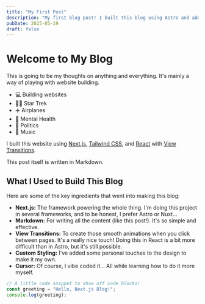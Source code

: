 ```yaml
---
title: "My First Post"
description: "My first blog post! I built this blog using Astro and added cool view transitions."
pubDate: 2025-05-19
draft: false
---
```


# Welcome to My Blog

This is going to be my thoughts on anything and everything. It's mainly a way of playing with website building.

* 💻 Building websites
* 🖖🏽 Star Trek
* ✈️ Airplanes
* 🧠 Mental Health
* 📰 Politics
* 🎹 Music

I built this website using [Next.js](https://nextjs.org/), [Tailwind CSS](https://tailwindcss.com/), and [React](https://react.dev/) with [View Transitions](https://react.dev/blog/2025/04/23/react-labs-view-transitions-activity-and-more).

This post itself is written in Markdown.

## What I Used to Build This Blog

Here are some of the key ingredients that went into making this blog:

* **Next.js:** The framework powering the whole thing. I'm doing this project in several frameworks, and to be honest, I prefer Astro or Nuxt...
* **Markdown:** For writing all the content (like this post!). It's so simple and effective.
* **View Transitions:** To create those smooth animations when you click between pages. It's a really nice touch! Doing this in React is a bit more difficult than in Astro, but it's still possible.
* **Custom Styling:** I've added some personal touches to the design to make it my own.
* **Cursor:** Of course, I vibe coded it... All while learning how to do it more myself.

```js
// A little code snippet to show off code blocks!
const greeting = "Hello, Next.js Blog!";
console.log(greeting);
```
